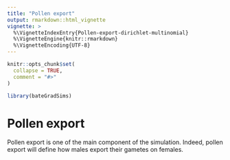 ```yaml
---
title: "Pollen export"
output: rmarkdown::html_vignette
vignette: >
  %\VignetteIndexEntry{Pollen-export-dirichlet-multinomial}
  %\VignetteEngine{knitr::rmarkdown}
  %\VignetteEncoding{UTF-8}
---
```


```r
knitr::opts_chunk$set(
  collapse = TRUE,
  comment = "#>"
)
```

```r
library(bateGradSims)
```

# Pollen export

Pollen export is one of the main component of the simulation. Indeed, pollen export will define how males export their gametes on females. 
